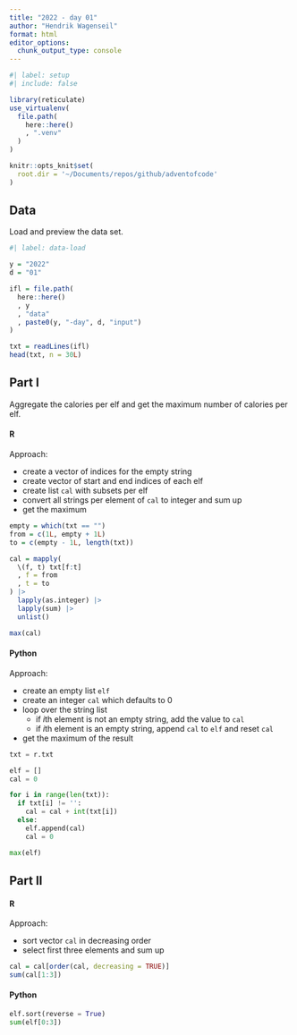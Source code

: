 ```yaml
---
title: "2022 - day 01"
author: "Hendrik Wagenseil"
format: html
editor_options: 
  chunk_output_type: console
---
```


```r
#| label: setup
#| include: false

library(reticulate)
use_virtualenv(
  file.path(
    here::here()
    , ".venv"
  )
)

knitr::opts_knit$set(
  root.dir = '~/Documents/repos/github/adventofcode'
)
```

## Data 

Load and preview the data set. 

```r
#| label: data-load

y = "2022"
d = "01"

ifl = file.path(
  here::here()
  , y
  , "data"
  , paste0(y, "-day", d, "input")
)

txt = readLines(ifl)
head(txt, n = 30L)
```

## Part I

Aggregate the calories per elf and get the maximum number of calories per elf.

::: {.panel-tabset}

#### R 

Approach:  

* create a vector of indices for the empty string
* create vector of start and end indices of each elf
* create list `cal` with subsets per elf
* convert all strings per element of `cal` to integer and sum up 
* get the maximum

```r
empty = which(txt == "")
from = c(1L, empty + 1L)
to = c(empty - 1L, length(txt))

cal = mapply(
  \(f, t) txt[f:t]
  , f = from
  , t = to
) |> 
  lapply(as.integer) |> 
  lapply(sum) |> 
  unlist() 

max(cal)
```

#### Python 

Approach:  

* create an empty list `elf` 
* create an integer `cal` which defaults to 0
* loop over the string list
  * if $i$th element is not an empty string, add the value to `cal`
  * if $i$th element is an empty string, append `cal` to `elf` and reset `cal` 
* get the maximum of the result

```python
txt = r.txt

elf = []
cal = 0

for i in range(len(txt)):
  if txt[i] != '':
    cal = cal + int(txt[i])
  else:
    elf.append(cal)
    cal = 0

max(elf)
```

:::


## Part II


::: {.panel-tabset}

#### R 

Approach:  

* sort vector `cal` in decreasing order
* select first three elements and sum up

```r
cal = cal[order(cal, decreasing = TRUE)]
sum(cal[1:3])
```

#### Python 

```python
elf.sort(reverse = True)
sum(elf[0:3])
```

:::
